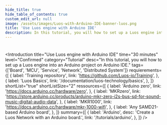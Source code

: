 ```yaml
---
hide_title: true
hide_table_of_contents: true
custom_edit_url: null
image: /assets/images/Luos-with-Arduino-IDE-banner-luos.png
title: 'Use Luos engine with Arduino IDE'
description: In this tutorial, you will how to set up a Luos engine into an Arduino project on Arduino IDE.
---
```



#

<Introduction
  title="Use Luos engine with Arduino IDE"
  time="30 minutes"
  level="Confirmed"
  category="Tutorial"
  desc="In this tutorial, you will how to set up a Luos engine into an Arduino project on Arduino IDE."
  tags={['Board', 'MCU', 'Service', 'Network', 'Distributed System']}
  requierements={[
    {
      label: 'Training repository',
      link: 'https://github.com/Luos-io/Training',
    },
    {
      label: 'Luos Basics',
      link: '/documentation/luos-technology/basics',
    },
  ]}
  shortList="true"
  shortListSize="2"
  ressources={[
    {
      label: 'Arduino zero',
      link: 'https://docs.arduino.cc/hardware/zero',
    },
    {
      label: 'MKRzero',
      link: 'https://store.arduino.cc/products/arduino-mkr-zero-i2s-bus-sd-for-sound-music-digital-audio-data',
    },
    {
      label: 'MKR1000',
      link: 'https://docs.arduino.cc/hardware/mkr-1000-wifi',
    },
    {
      label: 'Any SAMD21-based Arduino board',
    },
  ]}
  summary={[
    {
      label: 'Arduino',
      desc: 'Create a Luos Network with an Arduino board.',
      link: '/tutorials/arduino',
    },
  ]}
/>
